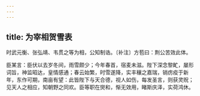 ```yaml
---
---
---
```

title: 为宰相贺雪表
---







时武元衡、张弘靖、韦贯之等为相，公知制诰。〔补注〕方苞曰：荆公苦效此体。

臣某言：臣伏以去岁冬间，雨雪颇少；今年春首，宿麦未滋。陛下深念黎甿，屡形词旨，神监昭达，皇情感通；春云始繁，时雪遂降，实丰穰之嘉瑞，销疠疫于新年，东作可期，南亩有望：此皆陛下与天合德，视人如伤，每发圣言，则获灵贶；见天人之相应，知朝野之同欢。臣等职在爕和，惭无效用，睹斯庆泽，实荷鸿休。